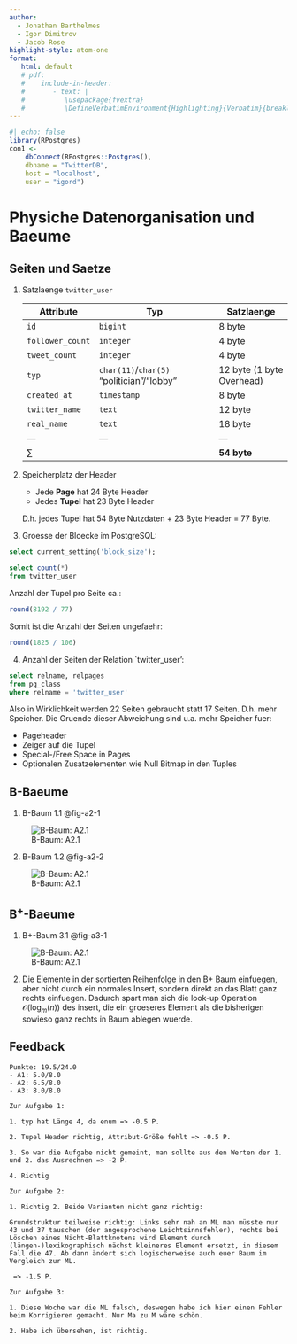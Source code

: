 ```yaml
---
author: 
  - Jonathan Barthelmes
  - Igor Dimitrov
  - Jacob Rose
highlight-style: atom-one
format:
   html: default
   # pdf:
   #    include-in-header: 
   #       - text: |
   #          \usepackage{fvextra} 
   #          \DefineVerbatimEnvironment{Highlighting}{Verbatim}{breaklines,commandchars=\\\{\}}
---
```


```r
#| echo: false
library(RPostgres)
con1 <- 
    dbConnect(RPostgres::Postgres(),
    dbname = "TwitterDB",
    host = "localhost",
    user = "igord")
```

# Physiche Datenorganisation und Baeume

## Seiten und Saetze

1. Satzlaenge `twitter_user` 
   
   | Attribute        | Typ                                       | Satzlaenge                |
   | ---------------- | ----------------------------------------- | ------------------------- |
   | `id`             | `bigint`                                  | 8 byte                    |
   | `follower_count` | `integer`                                 | 4 byte                    |
   | `tweet_count`    | `integer`                                 | 4 byte                    |
   | `typ`            | `char(11)`/`char(5)` "politician"/"lobby" | 12 byte (1 byte Overhead) |
   | `created_at`     | `timestamp`                               | 8 byte                    |
   | `twitter_name`   | `text`                                    | 12 byte                   |
   | `real_name`      | `text`                                    | 18 byte                   |
   | ---              | ---                                       | ---                       |
   | $\sum$           |                                           | **54 byte**               |

2. Speicherplatz der Header
   * Jede **Page** hat 24 Byte Header
   * Jedes **Tupel** hat 23 Byte Header
   
   D.h. jedes Tupel hat 54 Byte Nutzdaten + 23 Byte Header = 77 Byte.   

3. Groesse der Bloecke im PostgreSQL:

```sql
select current_setting('block_size');
```
```sql
select count(*)
from twitter_user
```

Anzahl der Tupel pro Seite ca.: 
```r
round(8192 / 77)
```

Somit ist die Anzahl der Seiten ungefaehr: 
```r
round(1825 / 106)
```

4. Anzahl der Seiten der Relation `twitter_user': 

```sql
select relname, relpages 
from pg_class
where relname = 'twitter_user'
```

Also in Wirklichkeit werden 22 Seiten gebraucht statt 17 Seiten. D.h. mehr Speicher. Die Gruende dieser Abweichung sind u.a. mehr Speicher fuer:
  
  * Pageheader
  * Zeiger auf die Tupel
  * Special-/Free Space in Pages
  * Optionalen Zusatzelementen wie Null Bitmap in den Tuples

## B-Baeume

1. B-Baum 1.1 @fig-a2-1

![B-Baum: A2.1](imgs/A2.1.png){#fig-a2-1}

2. B-Baum 1.2 @fig-a2-2

![B-Baum: A2.1](imgs/A2.2.png){#fig-a2-2}

## $\text{B}^{+}$-Baeume

1. B+-Baum 3.1 @fig-a3-1

![B-Baum: A2.1](imgs/A3.1.png){#fig-a3-1}

2. Die Elemente in der sortierten Reihenfolge in den B+ Baum einfuegen, aber nicht durch ein normales Insert, sondern direkt an das
Blatt ganz rechts einfuegen. Dadurch spart man sich die look-up Operation $\mathcal{O}(\log_m(n))$ des insert, die ein groeseres
Element als die bisherigen sowieso ganz rechts in Baum ablegen wuerde. 

## Feedback

```text
Punkte: 19.5/24.0
- A1: 5.0/8.0
- A2: 6.5/8.0
- A3: 8.0/8.0          

Zur Aufgabe 1:

1. typ hat Länge 4, da enum => -0.5 P.

2. Tupel Header richtig, Attribut-Größe fehlt => -0.5 P.

3. So war die Aufgabe nicht gemeint, man sollte aus den Werten der 1. und 2. das Ausrechnen => -2 P.

4. Richtig

Zur Aufgabe 2:

1. Richtig 2. Beide Varianten nicht ganz richtig:

Grundstruktur teilweise richtig: Links sehr nah an ML man müsste nur 43 und 37 tauschen (der angesprochene Leichtsinnsfehler), rechts bei Löschen eines Nicht-Blattknotens wird Element durch (längen-)lexikographisch nächst kleineres Element ersetzt, in diesem Fall die 47. Ab dann ändert sich logischerweise auch euer Baum im Vergleich zur ML.

 => -1.5 P.

Zur Aufgabe 3:

1. Diese Woche war die ML falsch, deswegen habe ich hier einen Fehler beim Korrigieren gemacht. Nur Ma zu M wäre schön.

2. Habe ich übersehen, ist richtig.
```